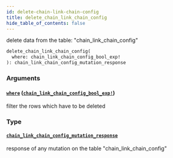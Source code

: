 ```yaml
---
id: delete-chain-link-chain-config
title: delete_chain_link_chain_config
hide_table_of_contents: false
---
```


delete data from the table: "chain_link_chain_config"

```graphql
delete_chain_link_chain_config(
  where: chain_link_chain_config_bool_exp!
): chain_link_chain_config_mutation_response
```

### Arguments

#### [`where`](#) ([`chain_link_chain_config_bool_exp!`](../inputs/chain-link-chain-config-bool-exp))

filter the rows which have to be deleted

### Type

#### [`chain_link_chain_config_mutation_response`](../objects/chain-link-chain-config-mutation-response)

response of any mutation on the table "chain_link_chain_config"
